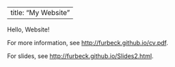 
---
title: "My Website"
---

Hello, Website!

For more information, see <http://furbeck.github.io/cv.pdf>.

For slides, see <http://furbeck.github.io/Slides2.html>.
